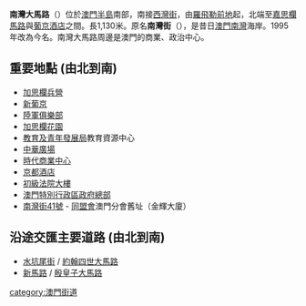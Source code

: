 {{NoteTA
|G1 = Unit
}}
{{Unreferenced |time=2008-10-14T16:54:12+00:00 }}
{{Infobox Macau street
| streetname_zh = 南灣大馬路
| alternate_zh1 = 
| streetname_pt = Avenida<br/>da Praia Grande
| parish = [[風順堂區|風順堂區]]
| begin1 = [[西灣街|西灣街]]
| begin2 = [[羅飛勒前地|羅飛勒前地]]
| junction1 = 卑第巷
| junction2 = 擺華巷
| junction3 = [[南灣里|南灣里]]
| junction4 = 巴掌圍斜巷
| junction5 = 區華利前地
| junction6 = 何鴻燊博士大馬路
| junction7 = [[蘇亞利斯博士大馬路|蘇亞利斯博士大馬路]]
| junction8 = 傅禮士神父街
| junction9 = [[亞美打利庇盧大馬路|亞美打利庇盧大馬路]]
| junction10 = [[殷皇子大馬路|殷皇子大馬路]]
| junction11 = 大堂斜巷
| junction12 = [[馬統領街|馬統領街]]
| junction13 = [[羅保博士街|羅保博士街]]
| junction14 = 南灣巷
| junction15 = [[水坑尾街|水坑尾街]]
| junction16 = [[約翰四世大馬路|約翰四世大馬路]]
| junction17 = [[馬統領巷|馬統領巷]]
| junction18 = 家辣堂街
| junction19 = 兵營斜巷
| junction20 = 商業學校街
| junction21 = 葡京路
| junction22 = 賈羅布大馬路
| end1 = 嘉思欄馬路
| length = 1130
| former_name = 南灣街
| namedon = 1995年
}}
'''南灣大馬路'''（{{lang-pt|Avenida da Praia Grande}}）位於[[澳門半島|澳門半島]]南部，南接[[西灣街|西灣街]]，由[[羅飛勒前地|羅飛勒前地]]起，北端至[[嘉思欄馬路|嘉思欄馬路]]與[[葡京酒店|葡京酒店]]之間。長1,130米。原名'''南灣街'''（{{lang-pt|Rua da Praia Grande}}），是昔日[[澳門|澳門]][[南灣_(澳門)|南灣]]海岸。1995年改為今名。南灣大馬路周邊是澳門的商業、政治中心。

==重要地點 (由北到南)==
*[[加思欄兵營|加思欄兵營]]
*[[澳門新葡京酒店|新葡京]]
*[[陸軍俱樂部|陸軍俱樂部]]
*[[加思欄花園|加思欄花園]]
*[[教育及青年發展局|教育及青年發展局]]教育資源中心
*[[中華廣場_(澳門)|中華廣場]]
*[[時代商業中心|時代商業中心]]
*[[京都酒店|京都酒店]]
*[[初級法院大樓|初級法院大樓]]
*[[澳門特別行政區政府總部|澳門特別行政區政府總部]]
*[[南灣街41號|南灣街41號]] - [[同盟會|同盟會]]澳門分會舊址（金輝大廈）

==沿途交匯主要道路 (由北到南)==
*[[水坑尾街|水坑尾街]] / [[約翰四世大馬路|約翰四世大馬路]]
*[[新馬路|新馬路]] / [[殷皇子大馬路|殷皇子大馬路]]

{{MO-street-stub}}

[[category:澳門街道|category:澳門街道]]
